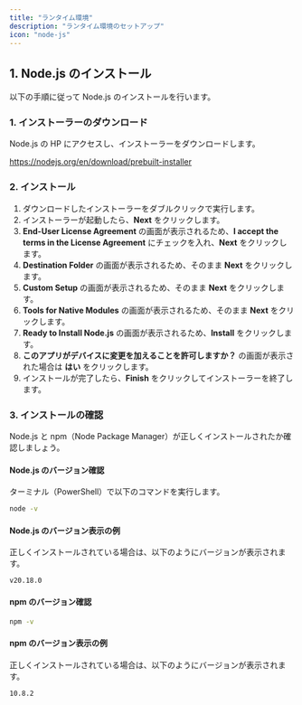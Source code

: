 ```yaml
---
title: "ランタイム環境"
description: "ランタイム環境のセットアップ"
icon: "node-js"
---
```


## 1. Node.js のインストール

以下の手順に従って Node.js のインストールを行います。

### 1. インストーラーのダウンロード

Node.js の HP にアクセスし、インストーラーをダウンロードします。

https://nodejs.org/en/download/prebuilt-installer

### 2. インストール

1. ダウンロードしたインストーラーをダブルクリックで実行します。
2. インストーラーが起動したら、**Next** をクリックします。
3. **End-User License Agreement** の画面が表示されるため、**I accept the terms in the License Agreement** にチェックを入れ、**Next** をクリックします。
4. **Destination Folder** の画面が表示されるため、そのまま **Next** をクリックします。
5. **Custom Setup** の画面が表示されるため、そのまま **Next** をクリックします。
6. **Tools for Native Modules** の画面が表示されるため、そのまま **Next** をクリックします。
7. **Ready to Install Node.js** の画面が表示されるため、**Install** をクリックします。
8. **このアプリがデバイスに変更を加えることを許可しますか？** の画面が表示された場合は **はい** をクリックします。
9. インストールが完了したら、**Finish** をクリックしてインストーラーを終了します。

### 3. インストールの確認

Node.js と npm（Node Package Manager）が正しくインストールされたか確認しましょう。

#### Node.js のバージョン確認

ターミナル（PowerShell）で以下のコマンドを実行します。

```bash
node -v
```

#### Node.js のバージョン表示の例

正しくインストールされている場合は、以下のようにバージョンが表示されます。

```
v20.18.0
```

#### npm のバージョン確認

```bash
npm -v
```

#### npm のバージョン表示の例

正しくインストールされている場合は、以下のようにバージョンが表示されます。

```
10.8.2
```
